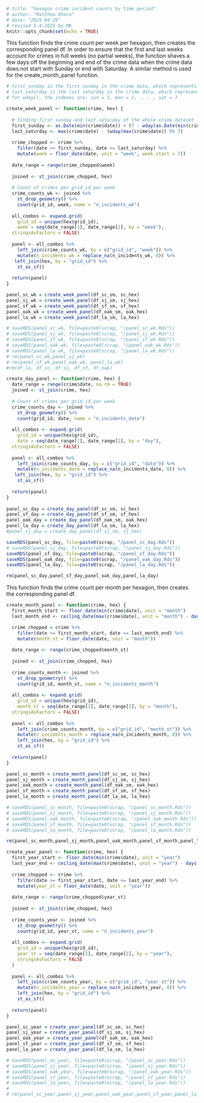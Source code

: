 
```{r setup, include=FALSE}
# title: "hexagon crime incident counts by time period"
# author: "Matthew Ohara"
# date: "2025-04-29"
# revised 5-4-2025 by MK
knitr::opts_chunk$set(echo = TRUE)
```

This function finds the crime count per week per hexagon, then creates the corresponding panel df. In order to ensure that the first and last weeks account for crimes in full weeks (no partial weeks), the function shaves a few days off the beginning and end of the crime data when the crime data does not start with Sunday or end with Saturday. A similar method is used for the create_month_panel function.

```{r}
# first_sunday is the first sunday in the crime data, which represents start of the week
# last_saturday is the last saturday in the crime data, which represents end of the month
# for wday(), the indexes are: sun = 1, mon = 2, .... , sat = 7

create_week_panel <- function(crime, hex) {
  
  # finding first sunday and last saturday of the whole crime dataset
  first_sunday <- as.Date(min(crime$date)) + (7 - wday(as.Date(min(crime$date))) + 1) %% 7
  last_saturday <- max(crime$date) - (wday(max(crime$date)) %% 7)
  
  crime_chopped <- crime %>%
    filter(date >= first_sunday, date <= last_saturday) %>%
    mutate(week = floor_date(date, unit = "week", week_start = 7))
  
  date_range = range(crime_chopped$week)
  
  joined <- st_join(crime_chopped, hex)
  
  # Count of crimes per grid_id per week
  crime_counts_wk <- joined %>%
    st_drop_geometry() %>%
    count(grid_id, week, name = "n_incidents_wk")
  
  all_combos <- expand.grid(
    grid_id = unique(hex$grid_id),
    week = seq(date_range[1], date_range[2], by = "week"),
  stringsAsFactors = FALSE)
  
  panel <- all_combos %>%
    left_join(crime_counts_wk, by = c("grid_id", "week")) %>%
    mutate(n_incidents_wk = replace_na(n_incidents_wk, 0)) %>%
   left_join(hex, by = "grid_id") %>%
    st_as_sf()
  
  return(panel)
}

panel_sc_wk = create_week_panel(df_sc_sm, sc_hex)
panel_sj_wk = create_week_panel(df_sj_sm, sj_hex)
panel_sf_wk = create_week_panel(df_sf_sm, sf_hex)
panel_oak_wk = create_week_panel(df_oak_sm, oak_hex)
panel_la_wk = create_week_panel(df_la_sm, la_hex)

# saveRDS(panel_sc_wk, file=paste0(scrap, "/panel_sc_wk.Rds"))
# saveRDS(panel_sj_wk, file=paste0(scrap, "/panel_sj_wk.Rds"))
# saveRDS(panel_sf_wk, file=paste0(scrap, "/panel_sf_wk.Rds"))
# saveRDS(panel_oak_wk, file=paste0(scrap, "/panel_oak_wk.Rds"))
# saveRDS(panel_la_wk, file=paste0(scrap, "/panel_la_wk.Rds"))
# rm(panel_sc_wk,panel_sj_wk)
# rm(panel_sf_wk,panel_oak_wk, panel_la_wk)
#rm(df_la, df_sc, df_sj, df_sf, df_oak)
```


```{r}

create_day_panel <- function(crime, hex) {
  date_range = range(crime$date, na.rm = TRUE)
  joined <- st_join(crime, hex)
  
  # Count of crimes per grid_id per week
  crime_counts_day <- joined %>%
    st_drop_geometry() %>%
    count(grid_id, date, name = "n_incidents_date")
  
  all_combos <- expand.grid(
    grid_id = unique(hex$grid_id),
    date = seq(date_range[1], date_range[2], by = "day"),
  stringsAsFactors = FALSE)
  
  panel <- all_combos %>%
    left_join(crime_counts_day, by = c("grid_id", "date")) %>%
    mutate(n_incidents_date = replace_na(n_incidents_date, 0)) %>%
   left_join(hex, by = "grid_id") %>%
    st_as_sf()
  
  return(panel)
}
  
panel_sc_day = create_day_panel(df_sc_sm, sc_hex)
panel_sf_day = create_day_panel(df_sf_sm, sf_hex)
panel_oak_day = create_day_panel(df_oak_sm, oak_hex)
panel_la_day = create_day_panel(df_la_sm, la_hex)
#panel_sj_day = create_day_panel(df_sj_sm, sj_hex)

saveRDS(panel_sc_day, file=paste0(scrap, "/panel_sc_day.Rds"))
# saveRDS(panel_sj_day, file=paste0(scrap, "/panel_sj_day.Rds"))
saveRDS(panel_sf_day, file=paste0(scrap, "/panel_sf_day.Rds"))
saveRDS(panel_oak_day, file=paste0(scrap, "/panel_oak_day.Rds"))
saveRDS(panel_la_day, file=paste0(scrap, "/panel_la_day.Rds"))

rm(panel_sc_day,panel_sf_day,panel_oak_day,panel_la_day)
```


This function finds the crime count per month per hexagon, then creates the corresponding panel df.
```{r}
create_month_panel <- function(crime, hex) {
  first_month_start <- floor_date(min(crime$date), unit = "month")
  last_month_end <- ceiling_date(max(crime$date), unit = "month") - days(1)

  crime_chopped = crime %>%
    filter(date >= first_month_start, date <= last_month_end) %>%
    mutate(month_st = floor_date(date, unit = "month"))
  
  date_range <- range(crime_chopped$month_st)
  
  joined <- st_join(crime_chopped, hex)
  
  crime_counts_month <- joined %>%
    st_drop_geometry() %>%
    count(grid_id, month_st, name = "n_incidents_month")
  
  all_combos <- expand.grid(
    grid_id = unique(hex$grid_id),
    month_st = seq(date_range[1], date_range[2], by = "month"),
  stringsAsFactors = FALSE)
  
  panel <- all_combos %>%
    left_join(crime_counts_month, by = c("grid_id", "month_st")) %>%
    mutate(n_incidents_month = replace_na(n_incidents_month, 0)) %>%
    left_join(hex, by = "grid_id") %>%
    st_as_sf()
  
  return(panel)
}

panel_sc_month = create_month_panel(df_sc_sm, sc_hex)
panel_sj_month = create_month_panel(df_sj_sm, sj_hex)
panel_oak_month = create_month_panel(df_oak_sm, oak_hex)
panel_sf_month = create_month_panel(df_sf_sm, sf_hex)
panel_la_month = create_month_panel(df_la_sm, la_hex)

# saveRDS(panel_sc_month, file=paste0(scrap, "/panel_sc_month.Rds"))
# saveRDS(panel_sj_month, file=paste0(scrap, "/panel_sj_month.Rds"))
# saveRDS(panel_oak_month, file=paste0(scrap, "/panel_oak_month.Rds"))
# saveRDS(panel_sf_month, file=paste0(scrap, "/panel_sf_month.Rds"))
# saveRDS(panel_la_month, file=paste0(scrap, "/panel_la_month.Rds"))

rm(panel_sc_month,panel_sj_month,panel_oak_month,panel_sf_month,panel_la_month)

```


```{r}
create_year_panel <- function(crime, hex) {
  first_year_start <- floor_date(min(crime$date), unit = "year")
  last_year_end <- ceiling_date(max(crime$date), unit = "year") - days(1)
  
  crime_chopped <- crime %>%
    filter(date >= first_year_start, date <= last_year_end) %>%
    mutate(year_st = floor_date(date, unit = "year"))
  
  date_range <- range(crime_chopped$year_st)
  
  joined <- st_join(crime_chopped, hex)
  
  crime_counts_year <- joined %>%
    st_drop_geometry() %>%
    count(grid_id, year_st, name = "n_incidents_year")
  
  all_combos <- expand.grid(
    grid_id = unique(hex$grid_id),
    year_st = seq(date_range[1], date_range[2], by = "year"),
    stringsAsFactors = FALSE
  )
  
  panel <- all_combos %>%
    left_join(crime_counts_year, by = c("grid_id", "year_st")) %>%
    mutate(n_incidents_year = replace_na(n_incidents_year, 0)) %>%
    left_join(hex, by = "grid_id") %>%
    st_as_sf()
  
  return(panel)
}

panel_sc_year = create_year_panel(df_sc_sm, sc_hex)
panel_sj_year = create_year_panel(df_sj_sm, sj_hex)
panel_oak_year = create_year_panel(df_oak_sm, oak_hex)
panel_sf_year = create_year_panel(df_sf_sm, sf_hex)
panel_la_year = create_year_panel(df_la_sm, la_hex)

# saveRDS(panel_sc_year, file=paste0(scrap, "/panel_sc_year.Rds"))
# saveRDS(panel_sj_year, file=paste0(scrap, "/panel_sj_year.Rds"))
# saveRDS(panel_oak_year, file=paste0(scrap, "/panel_oak_year.Rds"))
# saveRDS(panel_sf_year, file=paste0(scrap, "/panel_sf_year.Rds"))
# saveRDS(panel_la_year, file=paste0(scrap, "/panel_la_year.Rds"))
# 
# rm(panel_sc_year,panel_sj_year,panel_oak_year,panel_sf_year,panel_la_year)
```

